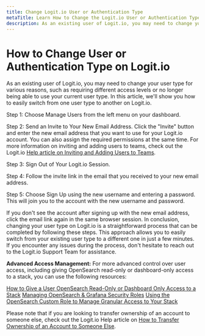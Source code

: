 ```yaml
---
title: Change Logit.io User or Authentication Type
metaTitle: Learn How to Change the Logit.io User or Authentication Type
description: As an existing user of Logit.io, you may need to change your user type for various reasons. Learn how to Change User or Authentication Type on Logit.io
---
```


# How to Change User or Authentication Type on Logit.io

As an existing user of Logit.io, you may need to change your user type for various reasons, such as requiring different access levels or no longer being able to use your current user type. In this article, we'll show you how to easily switch from one user type to another on Logit.io.

Step 1: Choose Manage Users from the left menu on your dashboard.

Step 2: Send an Invite to Your New Email Address.
Click the "Invite" button and enter the new email address that you want to use for your Logit.io account. 
You can also assign the required permissions at the same time. For more information on inviting and 
adding users to teams, check out the 
Logit.io [Help article on Inviting and Adding Users to Teams](/account-administration/account-access-users-teams/roles-access/inviting-users-to-your-account).

Step 3: Sign Out of Your Logit.io Session.

Step 4: Follow the invite link in the email that you received to your new email address.

Step 5: Choose Sign Up using the new username and entering a password.
This will join you to the account with the new username and password.

<Callout type="info">
  If you don't see the account after signing up with the new email address, 
  click the email link again in the same browser session.
  In conclusion, changing your user type on Logit.io is a straightforward 
  process that can be completed by following these steps. This approach allows 
  you to easily switch from your existing user type to a different one in just 
  a few minutes. If you encounter any issues during the process, don't hesitate 
  to reach out to the Logit.io Support Team for assistance.
</Callout>

**Advanced Access Management:** For more advanced control over user access, 
including giving OpenSearch read-only or dashboard-only access to a 
stack, you can use the following resources:

[How to Give a User OpenSearch Read-Only or Dashboard Only Access to a Stack](/account-administration/account-access-users-teams/roles-access/opensearch-read-only-dashboard-only-access)
[Managing OpenSearch & Grafana Security Roles](/account-administration/account-access-users-teams/roles-access/managing-opensearch-grafana-security-roles)
[Using the OpenSearch Custom Role to Manage Granular Access to Your Stack](/account-administration/account-access-users-teams/roles-access/opensearch-custom-role)

Please note that if you are looking to transfer ownership of an 
account to someone else, check out the Logit.io Help article 
on [How to Transfer Ownership of an Account to Someone Else](/account-administration/account-access-users-teams/roles-access/transferring-your-account).
